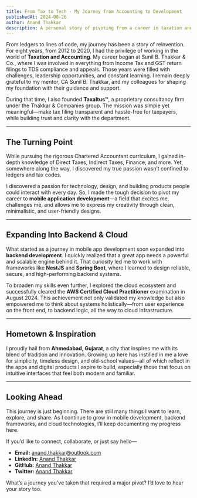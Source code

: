 ```yaml
---
title: From Tax to Tech - My Journey from Accounting to Development
publishedAt: 2024-08-26
author: Anand Thakkar
description: A personal story of pivoting from a career in taxation and accounting to becoming a mobile and backend developer.
---
```


From ledgers to lines of code, my journey has been a story of reinvention. For eight years, from 2012 to 2020, I had the privilege of working in the world of **Taxation and Accounting**. My career began at Sunil B. Thakkar & Co., where I was involved in everything from Income Tax and GST return filings to TDS compliance and appeals. Those years were filled with challenges, leadership opportunities, and constant learning. I remain deeply grateful to my mentor, CA Sunil B. Thakkar, and my colleagues for shaping my foundation with their guidance and support.

During that time, I also founded **Taxaltus™**, a proprietary consultancy firm under the Thakkar & Companies group. The mission was simple yet meaningful—make tax filing transparent and hassle-free for taxpayers, while building trust and clarity with the department.

---

## The Turning Point

While pursuing the rigorous Chartered Accountant curriculum, I gained in-depth knowledge of Direct Taxes, Indirect Taxes, Finance, and more. Yet, somewhere along the way, I discovered my true passion wasn’t confined to ledgers and tax codes.

I discovered a passion for technology, design, and building products people could interact with every day. So, I made the tough decision to pivot my career to **mobile application development**—a field that excites me, challenges me, and allows me to express my creativity through clean, minimalistic, and user-friendly designs.

---

## Expanding Into Backend & Cloud

What started as a journey in mobile app development soon expanded into **backend development**. I quickly realized that a great app needs a powerful and scalable engine behind it. That curiosity led me to work with frameworks like **NestJS** and **Spring Boot**, where I learned to design reliable, secure, and high-performing backend systems.

To broaden my skills even further, I explored the cloud ecosystem and successfully cleared the **AWS Certified Cloud Practitioner** examination in August 2024. This achievement not only validated my knowledge but also empowered me to think about systems holistically—from user experience on the front end, to backend logic, all the way to cloud infrastructure.

---

## Hometown & Inspiration

I proudly hail from **Ahmedabad, Gujarat**, a city that inspires me with its blend of tradition and innovation. Growing up here has instilled in me a love for simplicity, timeless design, and old-school values—all of which reflect in the apps and digital products I aspire to build, especially those that focus on intuitive interfaces that feel both modern and familiar.

---

## Looking Ahead

This journey is just beginning. There are still many things I want to learn, explore, and share. As I continue to grow in mobile development, backend frameworks, and cloud technologies, I’ll keep documenting my progress here.

If you’d like to connect, collaborate, or just say hello—

- **Email:** [anand.thakkar@outlook.com](mailto:anand.thakkar@outlook.com)
- **LinkedIn:** [Anand Thakkar](https://www.linkedin.com/in/theanandthakkar)
- **GitHub:** [Anand Thakkar](https://github.com/theanandthakkar)
- **Twitter:** [Anand Thakkar](https://twitter.com/theanandthakkar)

What’s a journey you’ve taken that required a major pivot? I’d love to hear your story too.
